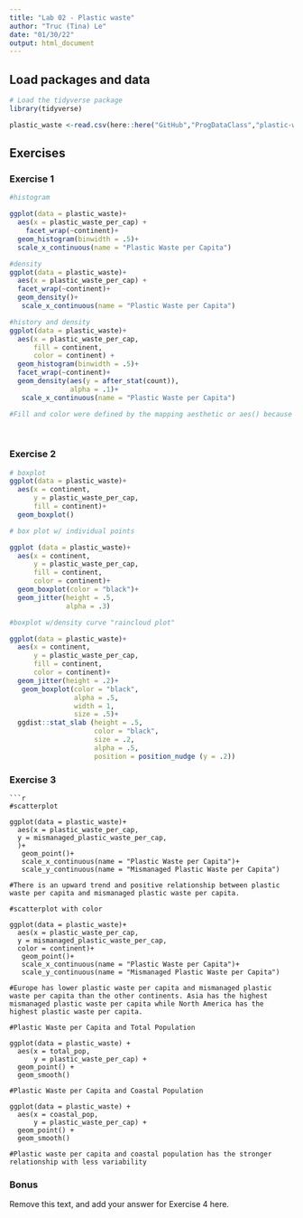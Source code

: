 ```yaml
---
title: "Lab 02 - Plastic waste"
author: "Truc (Tina) Le"
date: "01/30/22"
output: html_document
---
```


## Load packages and data

```r
# Load the tidyverse package
library(tidyverse)
```

```r
plastic_waste <-read.csv(here::here("GitHub","ProgDataClass","plastic-waste.csv"))
```

## Exercises

### Exercise 1

```r
#histogram 

ggplot(data = plastic_waste)+
  aes(x = plastic_waste_per_cap) +
    facet_wrap(~continent)+
  geom_histogram(binwidth = .5)+
  scale_x_continuous(name = "Plastic Waste per Capita")

#density
ggplot(data = plastic_waste)+
  aes(x = plastic_waste_per_cap) +
  facet_wrap(~continent)+
  geom_density()+
   scale_x_continuous(name = "Plastic Waste per Capita")

#history and density
ggplot(data = plastic_waste)+
  aes(x = plastic_waste_per_cap, 
      fill = continent,
      color = continent) +
  geom_histogram(binwidth = .5)+
  facet_wrap(~continent)+
  geom_density(aes(y = after_stat(count)),
               alpha = .1)+
   scale_x_continuous(name = "Plastic Waste per Capita")

#Fill and color were defined by the mapping aesthetic or aes() because we wanted to apply the color to both the graph and the chart. The alpha level was directly inputted into the geom since we only wanted to change the opacity for the density graph.
 
  
```

### Exercise 2

```r
# boxplot
ggplot(data = plastic_waste)+
  aes(x = continent,
      y = plastic_waste_per_cap,
      fill = continent)+
  geom_boxplot()

# box plot w/ individual points

ggplot (data = plastic_waste)+
  aes(x = continent,
      y = plastic_waste_per_cap,
      fill = continent,
      color = continent)+
  geom_boxplot(color = "black")+
  geom_jitter(height = .5,
              alpha = .3)

#boxplot w/density curve "raincloud plot"

ggplot(data = plastic_waste)+
  aes(x = continent,
      y = plastic_waste_per_cap,
      fill = continent,
      color = continent)+
  geom_jitter(height = .2)+
   geom_boxplot(color = "black",
                alpha = .5,
                width = 1,
                size = .5)+
  ggdist::stat_slab (height = .5,
                     color = "black",
                     size = .2,
                     alpha = .5,
                     position = position_nudge (y = .2))
```

### Exercise 3

```plastic-waste-per-capita

```r
#scatterplot

ggplot(data = plastic_waste)+
  aes(x = plastic_waste_per_cap,
  y = mismanaged_plastic_waste_per_cap,
  )+
   geom_point()+
   scale_x_continuous(name = "Plastic Waste per Capita")+
   scale_y_continuous(name = "Mismanaged Plastic Waste per Capita")

#There is an upward trend and positive relationship between plastic waste per capita and mismanaged plastic waste per capita.

#scatterplot with color

ggplot(data = plastic_waste)+
  aes(x = plastic_waste_per_cap,
  y = mismanaged_plastic_waste_per_cap,
  color = continent)+
   geom_point()+
   scale_x_continuous(name = "Plastic Waste per Capita")+
   scale_y_continuous(name = "Mismanaged Plastic Waste per Capita")

#Europe has lower plastic waste per capita and mismanaged plastic waste per capita than the other continents. Asia has the highest mismanaged plastic waste per capita while North America has the highest plastic waste per capita.

#Plastic Waste per Capita and Total Population

ggplot(data = plastic_waste) +
  aes(x = total_pop,
      y = plastic_waste_per_cap) +
  geom_point() +
  geom_smooth()

#Plastic Waste per Capita and Coastal Population

ggplot(data = plastic_waste) +
  aes(x = coastal_pop,
      y = plastic_waste_per_cap) +
  geom_point() +
  geom_smooth()

#Plastic waste per capita and coastal population has the stronger relationship with less variability
```

### Bonus

Remove this text, and add your answer for Exercise 4 here.



